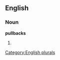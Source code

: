 
==English==

===Noun===
'''pullbacks'''

# {{plural of|[[pullback]]}}

[[Category:English plurals]]
